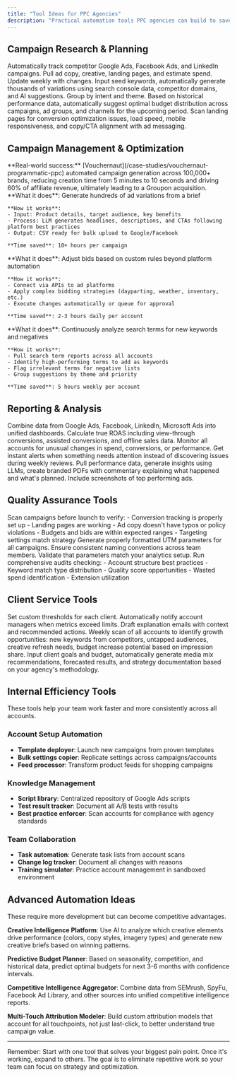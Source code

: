 ```yaml
---
title: "Tool Ideas for PPC Agencies"
description: "Practical automation tools PPC agencies can build to save time and scale operations"
---
```


## Campaign Research & Planning

<CardGroup cols={2}>
  <Card title="Competitor Ad Spy Tool" icon="eye">
    Automatically track competitor Google Ads, Facebook Ads, and LinkedIn campaigns. Pull ad copy, creative, landing pages, and estimate spend. Update weekly with changes.
  </Card>

  <Card title="Keyword Expansion Tool" icon="expand">
    Input seed keywords, automatically generate thousands of variations using search console data, competitor domains, and AI suggestions. Group by intent and theme.
  </Card>

  <Card title="Budget Allocation Optimizer" icon="calculator">
    Based on historical performance data, automatically suggest optimal budget distribution across campaigns, ad groups, and channels for the upcoming period.
  </Card>

  <Card title="Landing Page Analyzer" icon="file-code">
    Scan landing pages for conversion optimization issues, load speed, mobile responsiveness, and copy/CTA alignment with ad messaging.
  </Card>
</CardGroup>

## Campaign Management & Optimization

<Note>
**Real-world success:** [Vouchernaut](/case-studies/vouchernaut-programmatic-ppc) automated campaign generation across 100,000+ brands, reducing creation time from 5 minutes to 10 seconds and driving 60% of affiliate revenue, ultimately leading to a Groupon acquisition.
</Note>

<AccordionGroup>
  <Accordion title="Bulk Ad Copy Generator">
    **What it does**: Generate hundreds of ad variations from a brief

    **How it works**:
    - Input: Product details, target audience, key benefits
    - Process: LLM generates headlines, descriptions, and CTAs following platform best practices
    - Output: CSV ready for bulk upload to Google/Facebook

    **Time saved**: 10+ hours per campaign
  </Accordion>

  <Accordion title="Automated Bid Management System">
    **What it does**: Adjust bids based on custom rules beyond platform automation

    **How it works**:
    - Connect via APIs to ad platforms
    - Apply complex bidding strategies (dayparting, weather, inventory, etc.)
    - Execute changes automatically or queue for approval

    **Time saved**: 2-3 hours daily per account
  </Accordion>

  <Accordion title="Search Term Mining Tool">
    **What it does**: Continuously analyze search terms for new keywords and negatives

    **How it works**:
    - Pull search term reports across all accounts
    - Identify high-performing terms to add as keywords
    - Flag irrelevant terms for negative lists
    - Group suggestions by theme and priority

    **Time saved**: 5 hours weekly per account
  </Accordion>
</AccordionGroup>

## Reporting & Analysis

<Tabs>
  <Tab title="Cross-Channel Dashboard">
    Combine data from Google Ads, Facebook, LinkedIn, Microsoft Ads into unified dashboards. Calculate true ROAS including view-through conversions, assisted conversions, and offline sales data.
  </Tab>

  <Tab title="Anomaly Detection System">
    Monitor all accounts for unusual changes in spend, conversions, or performance. Get instant alerts when something needs attention instead of discovering issues during weekly reviews.
  </Tab>

  <Tab title="Client Report Generator">
    Pull performance data, generate insights using LLMs, create branded PDFs with commentary explaining what happened and what's planned. Include screenshots of top performing ads.
  </Tab>
</Tabs>

## Quality Assurance Tools

<Steps>
  <Step title="Pre-Launch Checklist Automation">
    Scan campaigns before launch to verify:
    - Conversion tracking is properly set up
    - Landing pages are working
    - Ad copy doesn't have typos or policy violations
    - Budgets and bids are within expected ranges
    - Targeting settings match strategy
  </Step>

  <Step title="URL Parameter Builder">
    Generate properly formatted UTM parameters for all campaigns. Ensure consistent naming conventions across team members. Validate that parameters match your analytics setup.
  </Step>

  <Step title="Account Audit Tool">
    Run comprehensive audits checking:
    - Account structure best practices
    - Keyword match type distribution
    - Quality score opportunities
    - Wasted spend identification
    - Extension utilization
  </Step>
</Steps>

## Client Service Tools

<Card title="Performance Alert System">
  Set custom thresholds for each client. Automatically notify account managers when metrics exceed limits. Draft explanation emails with context and recommended actions.
</Card>

<Card title="Opportunity Identifier">
  Weekly scan of all accounts to identify growth opportunities: new keywords from competitors, untapped audiences, creative refresh needs, budget increase potential based on impression share.
</Card>

<Card title="Proposal Generator">
  Input client goals and budget, automatically generate media mix recommendations, forecasted results, and strategy documentation based on your agency's methodology.
</Card>

## Internal Efficiency Tools

<Info>
These tools help your team work faster and more consistently across all accounts.
</Info>

### Account Setup Automation
- **Template deployer**: Launch new campaigns from proven templates
- **Bulk settings copier**: Replicate settings across campaigns/accounts
- **Feed processor**: Transform product feeds for shopping campaigns

### Knowledge Management
- **Script library**: Centralized repository of Google Ads scripts
- **Test result tracker**: Document all A/B tests with results
- **Best practice enforcer**: Scan accounts for compliance with agency standards

### Team Collaboration
- **Task automation**: Generate task lists from account scans
- **Change log tracker**: Document all changes with reasons
- **Training simulator**: Practice account management in sandboxed environment

## Advanced Automation Ideas

<Tip>
These require more development but can become competitive advantages.
</Tip>

**Creative Intelligence Platform**: Use AI to analyze which creative elements drive performance (colors, copy styles, imagery types) and generate new creative briefs based on winning patterns.

**Predictive Budget Planner**: Based on seasonality, competition, and historical data, predict optimal budgets for next 3-6 months with confidence intervals.

**Competitive Intelligence Aggregator**: Combine data from SEMrush, SpyFu, Facebook Ad Library, and other sources into unified competitive intelligence reports.

**Multi-Touch Attribution Modeler**: Build custom attribution models that account for all touchpoints, not just last-click, to better understand true campaign value.

---

<Note>
Remember: Start with one tool that solves your biggest pain point. Once it's working, expand to others. The goal is to eliminate repetitive work so your team can focus on strategy and optimization.
</Note>
